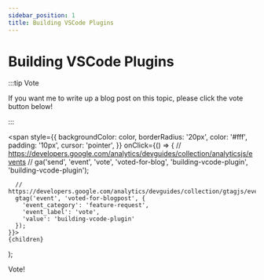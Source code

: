 ```yaml
---
sidebar_position: 1
title: Building VSCode Plugins
---
```


# Building VSCode Plugins

:::tip Vote

If you want me to write up a blog post on this topic, please click the vote button below!

:::

  <span
    style={{
      backgroundColor: color,
      borderRadius: '20px',
      color: '#fff',
      padding: '10px',
      cursor: 'pointer',
    }}
    onClick={() => {
      // https://developers.google.com/analytics/devguides/collection/analyticsjs/events
      // ga('send', 'event', 'vote', 'voted-for-blog', 'building-vcode-plugin', 'building-vcode-plugin');
      
      // https://developers.google.com/analytics/devguides/collection/gtagjs/events
      gtag('event', 'voted-for-blogpost', {
        'event_category': 'feature-request',
        'event_label': 'vote',
        'value': 'building-vcode-plugin'
      });
    }}>
    {children}
  </span>
);

<Highlight color="#25c2a0">Vote!</Highlight>